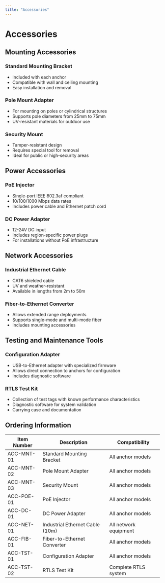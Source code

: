 ```yaml
---
title: "Accessories"
---
```


# Accessories

## Mounting Accessories

### Standard Mounting Bracket
* Included with each anchor
* Compatible with wall and ceiling mounting
* Easy installation and removal

### Pole Mount Adapter
* For mounting on poles or cylindrical structures
* Supports pole diameters from 25mm to 75mm
* UV-resistant materials for outdoor use

### Security Mount
* Tamper-resistant design
* Requires special tool for removal
* Ideal for public or high-security areas

## Power Accessories

### PoE Injector
* Single-port IEEE 802.3af compliant
* 10/100/1000 Mbps data rates
* Includes power cable and Ethernet patch cord

### DC Power Adapter
* 12-24V DC input
* Includes region-specific power plugs
* For installations without PoE infrastructure

## Network Accessories

### Industrial Ethernet Cable
* CAT6 shielded cable
* UV and weather-resistant
* Available in lengths from 2m to 50m

### Fiber-to-Ethernet Converter
* Allows extended range deployments
* Supports single-mode and multi-mode fiber
* Includes mounting accessories

## Testing and Maintenance Tools

### Configuration Adapter
* USB-to-Ethernet adapter with specialized firmware
* Allows direct connection to anchors for configuration
* Includes diagnostic software

### RTLS Test Kit
* Collection of test tags with known performance characteristics
* Diagnostic software for system validation
* Carrying case and documentation

## Ordering Information

| Item Number | Description | Compatibility |
|-------------|-------------|---------------|
| ACC-MNT-01 | Standard Mounting Bracket | All anchor models |
| ACC-MNT-02 | Pole Mount Adapter | All anchor models |
| ACC-MNT-03 | Security Mount | All anchor models |
| ACC-POE-01 | PoE Injector | All anchor models |
| ACC-DC-01 | DC Power Adapter | All anchor models |
| ACC-NET-01 | Industrial Ethernet Cable (10m) | All network equipment |
| ACC-FIB-01 | Fiber-to-Ethernet Converter | All anchor models |
| ACC-TST-01 | Configuration Adapter | All anchor models |
| ACC-TST-02 | RTLS Test Kit | Complete RTLS system |
